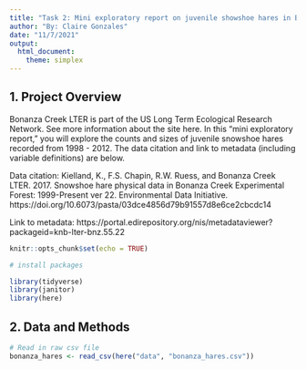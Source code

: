 ```yaml
---
title: "Task 2: Mini exploratory report on juvenile showshoe hares in Bonanza Creek Experimental Forest"
author: "By: Claire Gonzales"
date: "11/7/2021"
output: 
  html_document: 
    theme: simplex
---
```

## 1. Project Overview

Bonanza Creek LTER is part of the US Long Term Ecological Research Network. See more information about the site here. In this “mini exploratory report,” you will explore the counts and sizes of juvenile snowshoe hares recorded from 1998 - 2012. The data citation and link to metadata (including variable definitions) are below.


Data citation: Kielland, K., F.S. Chapin, R.W. Ruess, and Bonanza Creek LTER. 2017. Snowshoe hare physical data in Bonanza Creek Experimental Forest: 1999-Present ver 22. Environmental Data Initiative. https://doi.org/10.6073/pasta/03dce4856d79b91557d8e6ce2cbcdc14

Link to metadata: https://portal.edirepository.org/nis/metadataviewer?packageid=knb-lter-bnz.55.22


```r
knitr::opts_chunk$set(echo = TRUE)

# install packages

library(tidyverse)
library(janitor)
library(here)

```

## 2. Data and Methods


```r
# Read in raw csv file
bonanza_hares <- read_csv(here("data", "bonanza_hares.csv"))
```

